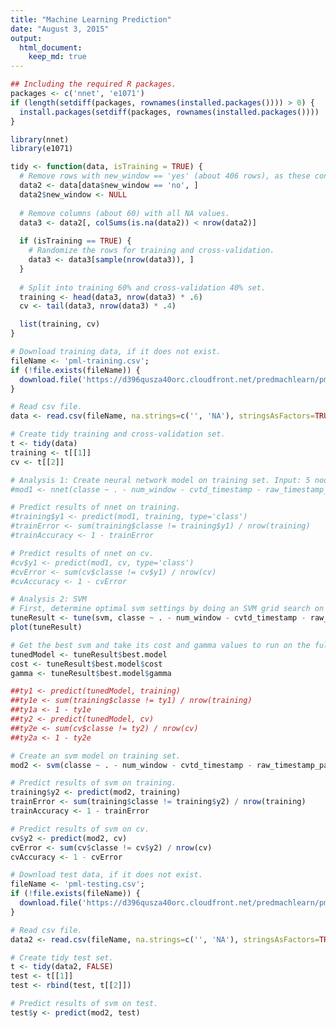 ```yaml
---
title: "Machine Learning Prediction"
date: "August 3, 2015"
output:
  html_document:
    keep_md: true
---
```


```r
## Including the required R packages.
packages <- c('nnet', 'e1071')
if (length(setdiff(packages, rownames(installed.packages()))) > 0) {
  install.packages(setdiff(packages, rownames(installed.packages())))  
}

library(nnet)
library(e1071)

tidy <- function(data, isTraining = TRUE) {
  # Remove rows with new_window == 'yes' (about 406 rows), as these contain summary information.
  data2 <- data[data$new_window == 'no', ]
  data2$new_window <- NULL
  
  # Remove columns (about 60) with all NA values.
  data3 <- data2[, colSums(is.na(data2)) < nrow(data2)]
  
  if (isTraining == TRUE) {
    # Randomize the rows for training and cross-validation.
    data3 <- data3[sample(nrow(data3)), ]
  }
  
  # Split into training 60% and cross-validation 40% set.
  training <- head(data3, nrow(data3) * .6)
  cv <- tail(data3, nrow(data3) * .4)

  list(training, cv)
}

# Download training data, if it does not exist.
fileName <- 'pml-training.csv';
if (!file.exists(fileName)) {
  download.file('https://d396qusza40orc.cloudfront.net/predmachlearn/pml-training.csv', fileName, method='auto')
}

# Read csv file.
data <- read.csv(fileName, na.strings=c('', 'NA'), stringsAsFactors=TRUE)

# Create tidy training and cross-validation set.
t <- tidy(data)
training <- t[[1]]
cv <- t[[2]]

# Analysis 1: Create neural network model on training set. Input: 5 nodes, Hidden: 8 nodes, Output: 1 node.
#mod1 <- nnet(classe ~ . - num_window - cvtd_timestamp - raw_timestamp_part_1 - raw_timestamp_part_2 - user_name - X, data = training, maxit = 10000, size = 12)

# Predict results of nnet on training.
#training$y1 <- predict(mod1, training, type='class')
#trainError <- sum(training$classe != training$y1) / nrow(training)
#trainAccuracy <- 1 - trainError

# Predict results of nnet on cv.
#cv$y1 <- predict(mod1, cv, type='class')
#cvError <- sum(cv$classe != cv$y1) / nrow(cv)
#cvAccuracy <- 1 - cvError

# Analysis 2: SVM
# First, determine optimal svm settings by doing an SVM grid search on a subset of the training data. epsilon = from 0 to 1, step 0.3. cost = 2^2, 2^3 ... 2^6.
tuneResult <- tune(svm, classe ~ . - num_window - cvtd_timestamp - raw_timestamp_part_1 - raw_timestamp_part_2 - user_name - X, data = head(training, 1000), ranges = list(epsilon = seq(0,1,0.3), cost = 2^(2:6)))
plot(tuneResult)

# Get the best svm and take its cost and gamma values to run on the full training data set.
tunedModel <- tuneResult$best.model
cost <- tuneResult$best.model$cost
gamma <- tuneResult$best.model$gamma

##ty1 <- predict(tunedModel, training)
##ty1e <- sum(training$classe != ty1) / nrow(training)
##ty1a <- 1 - ty1e
##ty2 <- predict(tunedModel, cv)
##ty2e <- sum(cv$classe != ty2) / nrow(cv)
##ty2a <- 1 - ty2e

# Create an svm model on training set.
mod2 <- svm(classe ~ . - num_window - cvtd_timestamp - raw_timestamp_part_1 - raw_timestamp_part_2 - user_name - X, training, cost = cost, gamma = gamma)

# Predict results of svm on training.
training$y2 <- predict(mod2, training)
trainError <- sum(training$classe != training$y2) / nrow(training)
trainAccuracy <- 1 - trainError

# Predict results of svm on cv.
cv$y2 <- predict(mod2, cv)
cvError <- sum(cv$classe != cv$y2) / nrow(cv)
cvAccuracy <- 1 - cvError

# Download test data, if it does not exist.
fileName <- 'pml-testing.csv';
if (!file.exists(fileName)) {
  download.file('https://d396qusza40orc.cloudfront.net/predmachlearn/pml-testing.csv', fileName, method='auto')
}

# Read csv file.
data2 <- read.csv(fileName, na.strings=c('', 'NA'), stringsAsFactors=TRUE)

# Create tidy test set.
t <- tidy(data2, FALSE)
test <- t[[1]]
test <- rbind(test, t[[2]])

# Predict results of svm on test.
test$y <- predict(mod2, test)
```